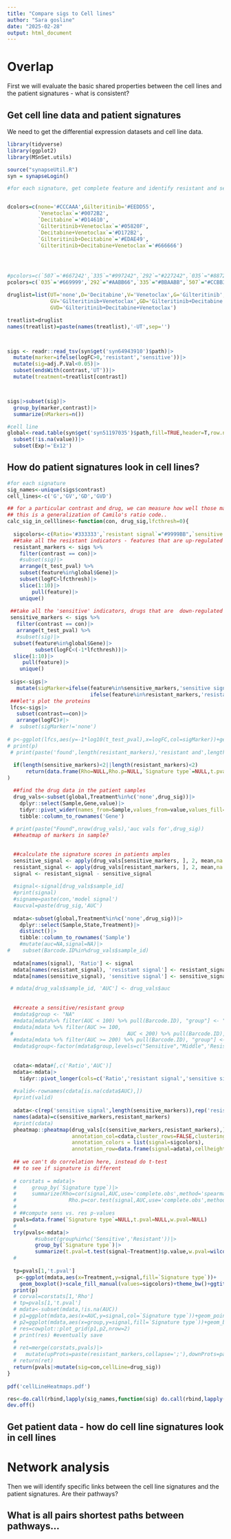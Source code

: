 ```yaml
---
title: "Compare sigs to Cell lines"
author: "Sara gosline"
date: "2025-02-28"
output: html_document
---
```


# Overlap

First we will evaluate the basic shared properties between the cell lines and the patient signatures - what is consistent?

## Get cell line data and patient signatures

We need to get the differential expression datasets and cell line data. 

```r
library(tidyverse)
library(ggplot2)
library(MSnSet.utils)

source("synapseUtil.R")
syn = synapseLogin()

#for each signature, get complete feature and identify resistant and sensitive markers for each...


dcolors=c(none='#CCCAAA',Gilteritinib='#EEDD55',
          `Venetoclax`='#0072B2',
          `Decitabine`='#D14610',
          `Gilteritinib+Venetoclax`='#05820F',
          `Decitabine+Venetoclax`='#D172B2',
          `Gilteritinib+Decitabine`='#EDAE49',
          `Gilteritinib+Decitabine+Venetoclax`='#666666')




#pcolors=c(`507`='#667242',`335`="#997242",`292`="#227242",`035`="#887242")
pcolors=c(`035`='#669999',`292`="#AABB66",`335`="#BBAABB",`507`="#CCBB33")

druglist=list(UT='none',D='Decitabine',V='Venetoclax',G='Gilteritinib',
              GV='Gilteritinib+Venetoclax',GD='Gilteritinib+Decitabine',DV='Decitabine+Venetoclax',
              GVD='Gilteritinib+Decitabine+Venetoclax')

treatlist=druglist
names(treatlist)=paste(names(treatlist),'-UT',sep='')



sigs <- readr::read_tsv(syn$get('syn64943910')$path)|>
  mutate(marker=ifelse(logFC>0,'resistant','sensitive'))|>
  mutate(sig=adj.P.Val<0.05)|>
  subset(endsWith(contrast,'UT'))|>
  mutate(treatment=treatlist[contrast])



sigs|>subset(sig)|>
  group_by(marker,contrast)|>
  summarize(nMarkers=n())

#cell line
global<-read.table(syn$get('syn51197035')$path,fill=TRUE,header=T,row.names=NULL)|>
  subset(!is.na(value))|>
  subset(Exp!='Ex12')


```

## How do patient signatures look in cell lines?
```r
#for each signature
sig_names<-unique(sigs$contrast)
cell_lines<-c('G','GV','GD','GVD')

## for a particular contrast and drug, we can measure how well those markers predict AUC
## this is a generalization of Camilo's ratio code..
calc_sig_in_celllines<-function(con, drug_sig,lfcthresh=0){
  
  sigcolors<-c(Ratio='#333333',`resistant signal`="#9999BB",`sensitive signal`='#AAAA77',none='#DDDDDD')
  ##take all the resistant indicators - features that are up-regulated upon drug treatment
  resistant_markers <- sigs %>% 
    filter(contrast == con)|>
    #subset(sig)|>
    arrange(t_test_pval) %>%
    subset(feature%in%global$Gene)|>
    subset(logFC>lfcthresh)|>
    slice(1:10)|>
        pull(feature)|>
    unique()
  
 ##take all the 'sensitive' indicators, drugs that are  down-regulated upon drug treatment
 sensitive_markers <- sigs %>% 
   filter(contrast == con)|>
   arrange(t_test_pval) %>%
   #subset(sig)|>
  subset(feature%in%global$Gene)|>
         subset(logFC<(-1*lfcthresh))|>
  slice(1:10)|>
     pull(feature)|>
    unique()
     
 sigs<-sigs|>
   mutate(sigMarker=ifelse(feature%in%sensitive_markers,'sensitive signal',
                           ifelse(feature%in%resistant_markers,'resistant signal','none')))
 ###let's plot the proteins
 lfcs<-sigs|>
   subset(contrast==con)|>
   arrange(logFC)#|>
 #  subset(sigMarker!='none')
 
# p<-ggplot(lfcs,aes(y=-1*log10(t_test_pval),x=logFC,col=sigMarker))+geom_point()+scale_color_manual(values=sigcolors)+theme_bw()+ggtitle(paste(treatlist[[con]],'Signature markers by p-value'))
# print(p)
 # print(paste('found',length(resistant_markers),'resistant and',length(sensitive_markers),'sensitive markers for',con))
  
  if(length(sensitive_markers)<2||length(resistant_markers)<2)
      return(data.frame(Rho=NULL,Rho.p=NULL,`Signature type`=NULL,t.pval=NULL,w.pval=NULL)
)

  ##find the drug data in the patient samples
  drug_vals<-subset(global,Treatment%in%c('none',drug_sig))|>
    dplyr::select(Sample,Gene,value)|>
    tidyr::pivot_wider(names_from=Sample,values_from=value,values_fill=0.0)|>
    tibble::column_to_rownames('Gene')
    
 # print(paste("Found",nrow(drug_vals),'auc vals for',drug_sig))
  ##heatmap of markers in sample?

  
  ##calculate the signature scores in patients amples
  sensitive_signal <- apply(drug_vals[sensitive_markers, ], 2, mean,na.rm=T)
  resistant_signal <- apply(drug_vals[resistant_markers, ], 2, mean,na.rm=T)
  signal <- resistant_signal - sensitive_signal
  
  #signal<-signal[drug_vals$sample_id]
  #print(signal)
  #signame=paste(con,'model signal')
  #aucval=paste(drug_sig,'AUC')
  
  mdata<-subset(global,Treatment%in%c('none',drug_sig))|>
    dplyr::select(Sample,State,Treatment)|>
    distinct()|>
    tibble::column_to_rownames('Sample')
    #mutate(auc=NA,signal=NA)|>
#    subset(Barcode.ID%in%drug_vals$sample_id)
  
  mdata[names(signal), 'Ratio'] <- signal
  mdata[names(resistant_signal), 'resistant signal'] <- resistant_signal
  mdata[names(sensitive_signal), 'sensitive signal'] <- sensitive_signal

 # mdata[drug_vals$sample_id, 'AUC'] <- drug_vals$auc
  
  
  ##create a sensitive/resistant group
  #mdata$group <- "NA"
  #mdata[mdata%>% filter(AUC < 100) %>% pull(Barcode.ID), "group"] <- "Sensitive"
  #mdata[mdata %>% filter(AUC >= 100,
 #                                     AUC < 200) %>% pull(Barcode.ID), "group"] <- "Middle"
  #mdata[mdata %>% filter(AUC >= 200) %>% pull(Barcode.ID), "group"] <- "Resistant"
  #mdata$group<-factor(mdata$group,levels=c("Sensitive","Middle",'Resistant'))
  
  
  cdata<-mdata#[,c('Ratio','AUC')]
  mdata<-mdata|>
    tidyr::pivot_longer(cols=c('Ratio','resistant signal','sensitive signal'),names_to='Signature type',values_to='signal')
  
  #valid<-rownames(cdata[is.na(cdata$AUC),])
  #print(valid)
  
  adata<-c(rep('sensitive signal',length(sensitive_markers)),rep('resistant signal',length(resistant_markers)))
  names(adata)=c(sensitive_markers,resistant_markers)
  #print(cdata)
  pheatmap::pheatmap(drug_vals[c(sensitive_markers,resistant_markers),],
                     annotation_col=cdata,cluster_rows=FALSE,clustering_distance_cols = 'correlation',
                     annotation_colors = list(signal=sigcolors),
                     annotation_row=data.frame(signal=adata),cellheight=10,main=paste(con,'signature in',drug_sig,'cell lines'))
           
  ## we can't do correlation here, instead do t-test
  ## to see if signature is different
 
  # corstats = mdata|>
  #     group_by(`Signature type`)|>
  #     summarize(Rho=cor(signal,AUC,use='complete.obs',method='spearman'),
  #                 Rho.p=cor.test(signal,AUC,use='complete.obs',method='spearman')$p.value)
  # 
  # ##compute sens vs. res p-values
  pvals=data.frame(`Signature type`=NULL,t.pval=NULL,w.pval=NULL)
  # 
  try(pvals<-mdata|>
         #subset(group%in%c('Sensitive','Resistant'))|>
         group_by(`Signature type`)|>
         summarize(t.pval=t.test(signal~Treatment)$p.value,w.pval=wilcox.test(signal~Treatment)$p.value))
  # 
  
  tp=pvals[1,'t.pval']
   p<-ggplot(mdata,aes(x=Treatment,y=signal,fill=`Signature type`))+
    geom_boxplot()+scale_fill_manual(values=sigcolors)+theme_bw()+ggtitle(paste(con,'signature in',drug_sig,'cell lines','\nt-test p=',tp))
  print(p)
  # corval=corstats[1,'Rho']
  # tp=pvals[1,'t.pval']
  # mdata<-subset(mdata,!is.na(AUC))
  # p1=ggplot(mdata,aes(x=AUC,y=signal,col=`Signature type`))+geom_point()+ggtitle(paste(con,'treated signature vs. AUC of ',drug_sig,'\n Rho =',corval))+scale_color_manual(values=sigcolors)+theme_bw()
  # p2=ggplot(mdata,aes(x=group,y=signal,fill=`Signature type`))+geom_boxplot()+ggtitle(paste(con,'treated signature vs. AUC of ',drug_sig,'\nt-test p=',tp))+scale_fill_manual(values=sigcolors)+theme_bw()
  # res=cowplot::plot_grid(p1,p2,nrow=2)
  # print(res) #eventually save
  # 
  # ret=merge(corstats,pvals)|>
  #   mutate(upProts=paste(resistant_markers,collapse=';'),downProts=paste(sensitive_markers,collapse=';'))
  # return(ret)
  return(pvals|>mutate(sig=con,cellLine=drug_sig))
}
 
pdf('cellLineHeatmaps.pdf')

res<-do.call(rbind,lapply(sig_names,function(sig) do.call(rbind,lapply(cell_lines,function(cel){calc_sig_in_celllines(sig,cel)}))))
dev.off()


```

## Get patient data - how do cell line signatures look in cell lines

# Network analysis
Then we will identify specific links between the cell line signatures and the patient signatures. Are their pathways? 


## What is all pairs shortest paths between pathways...


